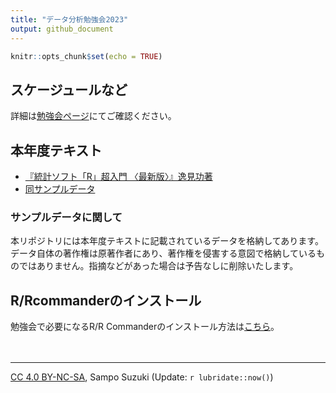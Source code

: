 ---
title: "データ分析勉強会2023"
output: github_document
---

```{r setup, include=FALSE}
knitr::opts_chunk$set(echo = TRUE)
```

## スケージュールなど
詳細は[勉強会ページ](https://sites.google.com/view/kanto-metrics/2023%E5%B9%B4%E5%BA%A6)にてご確認ください。

## 本年度テキスト
* [『統計ソフト「R」超入門 〈最新版〉』逸見功著](https://gendai.media/list/books/bluebacks/9784065318164)  
* [同サンプルデータ](https://bluebacks.kodansha.co.jp/books/9784065020494/appendix/)

### サンプルデータに関して
本リポジトリには本年度テキストに記載されているデータを格納してあります。データ自体の著作権は原著作者にあり、著作権を侵害する意図で格納しているものではありません。指摘などがあった場合は予告なしに削除いたします。

## R/Rcommanderのインストール
勉強会で必要になるR/R Commanderのインストール方法は[こちら](https://k-metrics.github.io/DAWS2023/)。

　  

---
[CC 4.0 BY-NC-SA](https://creativecommons.org/licenses/by-nc-sa/4.0/deed.ja), Sampo Suzuki (Update: `r lubridate::now()`)